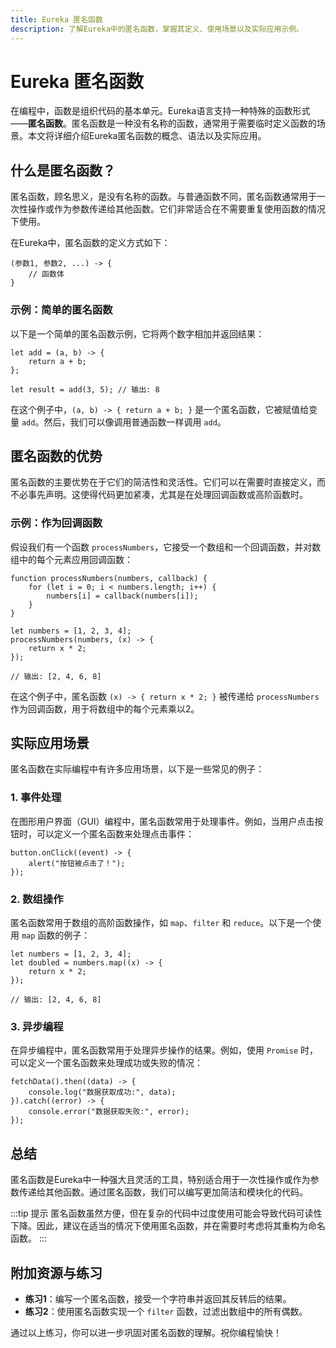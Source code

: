 ```yaml
---
title: Eureka 匿名函数
description: 了解Eureka中的匿名函数，掌握其定义、使用场景以及实际应用示例。
---
```


# Eureka 匿名函数

在编程中，函数是组织代码的基本单元。Eureka语言支持一种特殊的函数形式——**匿名函数**。匿名函数是一种没有名称的函数，通常用于需要临时定义函数的场景。本文将详细介绍Eureka匿名函数的概念、语法以及实际应用。

## 什么是匿名函数？

匿名函数，顾名思义，是没有名称的函数。与普通函数不同，匿名函数通常用于一次性操作或作为参数传递给其他函数。它们非常适合在不需要重复使用函数的情况下使用。

在Eureka中，匿名函数的定义方式如下：

```eureka
(参数1, 参数2, ...) -> {
    // 函数体
}
```

### 示例：简单的匿名函数

以下是一个简单的匿名函数示例，它将两个数字相加并返回结果：

```eureka
let add = (a, b) -> {
    return a + b;
};

let result = add(3, 5); // 输出: 8
```

在这个例子中，`(a, b) -> { return a + b; }` 是一个匿名函数，它被赋值给变量 `add`。然后，我们可以像调用普通函数一样调用 `add`。

## 匿名函数的优势

匿名函数的主要优势在于它们的简洁性和灵活性。它们可以在需要时直接定义，而不必事先声明。这使得代码更加紧凑，尤其是在处理回调函数或高阶函数时。

### 示例：作为回调函数

假设我们有一个函数 `processNumbers`，它接受一个数组和一个回调函数，并对数组中的每个元素应用回调函数：

```eureka
function processNumbers(numbers, callback) {
    for (let i = 0; i < numbers.length; i++) {
        numbers[i] = callback(numbers[i]);
    }
}

let numbers = [1, 2, 3, 4];
processNumbers(numbers, (x) -> {
    return x * 2;
});

// 输出: [2, 4, 6, 8]
```

在这个例子中，匿名函数 `(x) -> { return x * 2; }` 被传递给 `processNumbers` 作为回调函数，用于将数组中的每个元素乘以2。

## 实际应用场景

匿名函数在实际编程中有许多应用场景，以下是一些常见的例子：

### 1. 事件处理

在图形用户界面（GUI）编程中，匿名函数常用于处理事件。例如，当用户点击按钮时，可以定义一个匿名函数来处理点击事件：

```eureka
button.onClick((event) -> {
    alert("按钮被点击了！");
});
```

### 2. 数组操作

匿名函数常用于数组的高阶函数操作，如 `map`、`filter` 和 `reduce`。以下是一个使用 `map` 函数的例子：

```eureka
let numbers = [1, 2, 3, 4];
let doubled = numbers.map((x) -> {
    return x * 2;
});

// 输出: [2, 4, 6, 8]
```

### 3. 异步编程

在异步编程中，匿名函数常用于处理异步操作的结果。例如，使用 `Promise` 时，可以定义一个匿名函数来处理成功或失败的情况：

```eureka
fetchData().then((data) -> {
    console.log("数据获取成功:", data);
}).catch((error) -> {
    console.error("数据获取失败:", error);
});
```

## 总结

匿名函数是Eureka中一种强大且灵活的工具，特别适合用于一次性操作或作为参数传递给其他函数。通过匿名函数，我们可以编写更加简洁和模块化的代码。

:::tip 提示
匿名函数虽然方便，但在复杂的代码中过度使用可能会导致代码可读性下降。因此，建议在适当的情况下使用匿名函数，并在需要时考虑将其重构为命名函数。
:::

## 附加资源与练习

- **练习1**：编写一个匿名函数，接受一个字符串并返回其反转后的结果。
- **练习2**：使用匿名函数实现一个 `filter` 函数，过滤出数组中的所有偶数。

通过以上练习，你可以进一步巩固对匿名函数的理解。祝你编程愉快！